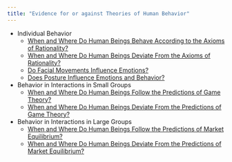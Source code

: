 ```yaml
---
title: "Evidence for or against Theories of Human Behavior"
---
```


* Individual Behavior 
    + [When and Where Do Human Beings Behave According to the Axioms of Rationality?](Reason.html)
    + [When and Where Do Human Beings Deviate From the Axioms of Rationality?](ReasonDeviations.html)
    + [Do Facial Movements Influence Emotions?](https://nicholas-coles.shinyapps.io/OpenMetaPipeline_Ver2/)
    + [Does Posture Influence Emotions and Behavior?](Posture.html)
* Behavior in Interactions in Small Groups
    + [When and Where Do Human Beings Follow the Predictions of Game Theory?](GT.html)
    + [When and Where Do Human Beings Deviate From the Predictions of Game Theory?](GTDeviations.html)
* Behavior in Interactions in Large Groups
    + [When and Where Do Human Beings Follow the Predictions of Market Equilibrium?](Markets.html)
    + [When and Where Do Human Beings Deviate From the Predictions of Market Equilibrium?](MarketsDeviations.html)
    
    

 
